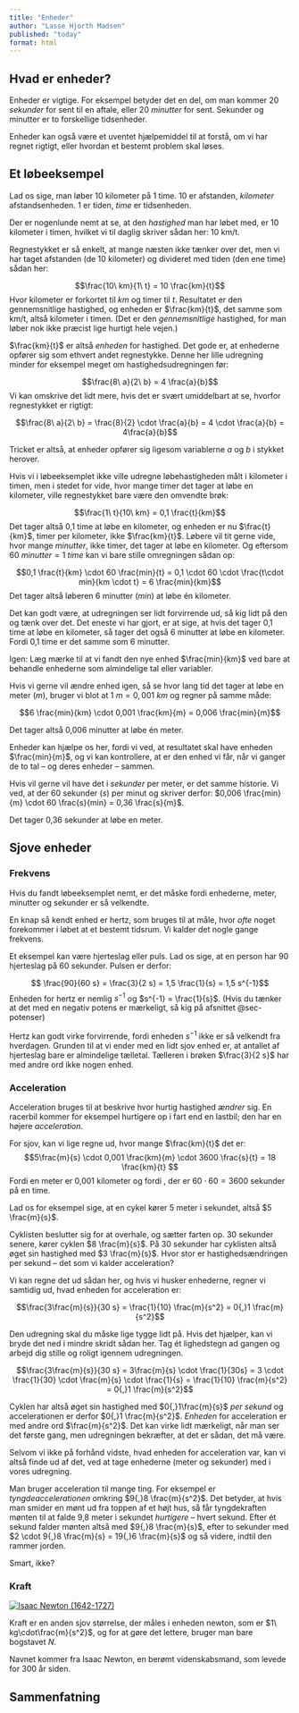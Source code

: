 ```yaml
---
title: "Enheder"
author: "Lasse Hjorth Madsen"
published: "today"
format: html
---
```


## Hvad er enheder? {#sec-enheder}

Enheder er vigtige. For eksempel betyder det en del, om man kommer 20 *sekunder* for sent til en aftale, eller 20 *minutter* for sent. Sekunder og minutter er to forskellige tidsenheder. 

Enheder kan også være et uventet hjælpemiddel til at forstå, om vi har regnet rigtigt, eller hvordan et bestemt problem skal løses.

## Et løbeeksempel

Lad os sige, man løber 10 kilometer på 1 time. 10 er afstanden, *kilometer* afstandsenheden. 1 er tiden, *time* er tidsenheden.

Der er nogenlunde nemt at se, at den  *hastighed* man har løbet med, er 10 kilometer i timen, hvilket vi til daglig skriver sådan her: 10 km/t.

Regnestykket er så enkelt, at mange næsten ikke tænker over det, men vi har taget afstanden (de 10 kilometer) og divideret med tiden (den ene time) sådan her:

$$\frac{10\ km}{1\ t} = 10 \frac{km}{t}$$
Hvor kilometer er forkortet til $km$ og timer til $t$. Resultatet er den gennemsnitlige hastighed, og enheden er $\frac{km}{t}$, det samme som km/t, altså kilometer i timen. (Det er den *gennemsnitlige* hastighed, for man løber nok ikke præcist lige hurtigt hele vejen.) 

$\frac{km}{t}$ er altså *enheden* for hastighed. Det gode er, at enhederne opfører sig som ethvert andet regnestykke. Denne her lille udregning minder for eksempel meget om hastighedsudregningen før:

$$\frac{8\ a}{2\ b} = 4 \frac{a}{b}$$
Vi kan omskrive det lidt mere, hvis det er svært umiddelbart at se, hvorfor regnestykket er rigtigt:

$$\frac{8\ a}{2\ b} = \frac{8}{2} \cdot \frac{a}{b} = 4 \cdot \frac{a}{b} = 4\frac{a}{b}$$

Tricket er altså, at enheder opfører sig ligesom variablerne $a$ og $b$ i stykket herover.

Hvis vi i løbeeksemplet ikke ville udregne løbehastigheden målt i kilometer i timen, men i stedet for vide, hvor mange timer det tager at løbe en kilometer, ville regnestykket bare være den omvendte brøk:

$$\frac{1\ t}{10\ km} = 0,1 \frac{t}{km}$$
Det tager altså 0,1 time at løbe en kilometer, og enheden er nu $\frac{t}{km}$, timer per kilometer, ikke $\frac{km}{t}$. Løbere vil tit gerne vide, hvor mange *minutter*, ikke timer, det tager at løbe en kilometer. Og eftersom $60\ minutter = 1\ time$ kan vi bare stille omregningen sådan op:

$$0,1 \frac{t}{km} \cdot 60 \frac{min}{t} = 0,1 \cdot 60 \cdot \frac{t\cdot min}{km \cdot t} = 6 \frac{min}{km}$$
Det tager altså løberen 6 minutter ($min$) at løbe én kilometer.

Det kan godt være, at udregningen ser lidt forvirrende ud, så kig lidt på den og tænk over det. Det eneste vi har gjort, er at sige, at hvis det tager 0,1 time at løbe en kilometer, så tager det også 6 minutter at løbe en kilometer. Fordi 0,1 time er det samme som 6 minutter.   

Igen: Læg mærke til at vi fandt den nye enhed $\frac{min}{km}$ ved bare at behandle enhederne som almindelige tal eller variabler.

Hvis vi gerne vil ændre enhed igen, så se hvor lang tid det tager at løbe en meter ($m$), bruger vi blot at $1\ m = 0,001\ km$ og regner på samme måde:

$$6 \frac{min}{km} \cdot 0,001 \frac{km}{m} = 0,006 \frac{min}{m}$$

Det tager altså 0,006 minutter at løbe én meter.

Enheder kan hjælpe os her, fordi vi ved, at resultatet skal have enheden $\frac{min}{m}$, og vi kan kontrollere, at er den enhed vi får, når vi ganger de to tal -- og deres enheder -- sammen.


Hvis vil gerne vil have det i *sekunder* per meter, er det samme historie. Vi ved, at der 60 sekunder ($s$) per minut og skriver derfor: $0,006 \frac{min}{m} \cdot 60 \frac{s}{min} = 0,36 \frac{s}{m}$.

Det tager 0,36 sekunder at løbe en meter.

## Sjove enheder

### Frekvens

Hvis du fandt løbeeksemplet nemt, er det måske fordi enhederne, meter, minutter og sekunder er så velkendte.

En knap så kendt enhed er hertz, som bruges til at måle, hvor *ofte* noget forekommer i løbet at et bestemt tidsrum. Vi kalder det nogle gange frekvens.

Et eksempel kan være hjerteslag eller puls. Lad os sige, at en person har 90 hjerteslag på 60 sekunder. Pulsen er derfor:

$$ \frac{90}{60 s} = \frac{3}{2 s} = 1,5 \frac{1}{s} = 1,5 s^{-1}$$
Enheden for hertz er nemlig $s^{-1}$ og $s^{-1} = \frac{1}{s}$. (Hvis du tænker at det med en negativ potens er mærkeligt, så kig på afsnittet @sec-potenser)

Hertz kan godt virke forvirrende, fordi enheden $s^{-1}$ ikke er så velkendt fra hverdagen. Grunden til at vi ender med en lidt sjov enhed er, at antallet af hjerteslag bare er almindelige tælletal. Tælleren i brøken $\frac{3}{2 s}$ har med andre ord ikke nogen enhed.

### Acceleration

Acceleration bruges til at beskrive hvor hurtig hastighed *ændrer* sig. En racerbil kommer for eksempel hurtigere op i fart end en lastbil; den har en højere *acceleration*.

[For sjov, kan vi lige regne ud, hvor mange $\frac{km}{t}$ det er: $$5\frac{m}{s} \cdot 0,001  \frac{km}{m} \cdot 3600 \frac{s}{t} = 18 \frac{km}{t} $$ Fordi en meter er 0,001 kilometer og fordi , der er $60 \cdot 60 = 3600$ sekunder på en time.]{.aside}

Lad os for eksempel sige, at en cykel kører 5 meter i sekundet, altså $5 \frac{m}{s}$.

Cyklisten beslutter sig for at overhale, og sætter farten op. 30 sekunder senere, kører cyklen $8 \frac{m}{s}$. På 30 sekunder har cyklisten altså øget sin hastighed med $3 \frac{m}{s}$. Hvor stor er hastighedsændringen per sekund -- det som vi kalder acceleration?

Vi kan regne det ud sådan her, og hvis vi husker enhederne, regner vi samtidig ud, hvad enheden for acceleration er:

$$\frac{3\frac{m}{s}}{30 s} =  \frac{1}{10} \frac{m}{s^2} = 0{,}1 \frac{m}{s^2}$$

Den udregning skal du måske lige tygge lidt på. Hvis det hjælper, kan vi bryde det ned i mindre skridt sådan her. Tag ét lighedstegn ad gangen og arbejd dig stille og roligt igennem udregningen.

$$\frac{3\frac{m}{s}}{30 s} = 3\frac{m}{s} \cdot \frac{1}{30s} = 3 \cdot \frac{1}{30} \cdot \frac{m}{s} \cdot \frac{1}{s} = \frac{1}{10} \frac{m}{s^2} = 0{,}1 \frac{m}{s^2}$$

Cyklen har altså øget sin hastighed med $0{,}1\frac{m}{s}$ *per sekund* og accelerationen er derfor $0{,}1 \frac{m}{s^2}$. *Enheden* for acceleration er med andre ord $\frac{m}{s^2}$. Det kan virke lidt mærkeligt, når man ser det første gang, men udregningen bekræfter, at det er sådan, det må være.

Selvom vi ikke på forhånd vidste, hvad enheden for acceleration var, kan vi altså finde ud af det, ved at tage enhederne (meter og sekunder) med i vores udregning.

Man bruger acceleration til mange ting. For eksempel er *tyngdeaccelerationen* omkring $9{,}8 \frac{m}{s^2}$. Det betyder, at hvis man smider en mønt ud fra toppen af et højt hus, så får tyngdekraften mønten til at falde 9,8 meter i sekundet *hurtigere* -- hvert sekund. Efter ét sekund falder mønten altså med $9{,}8 \frac{m}{s}$, efter to sekunder med $2 \cdot 9{,}8 \frac{m}{s} = 19{,}6 \frac{m}{s}$ og så videre, indtil den rammer jorden.   

Smart, ikke?

### Kraft

::: {.column-margin}
[![Isaac Newton (1642-1727)](https://upload.wikimedia.org/wikipedia/commons/f/f7/Portrait_of_Sir_Isaac_Newton%2C_1689_%28brightened%29.jpg)](https://en.wikipedia.org/wiki/Isaac_Newton)
:::

Kraft er en anden sjov størrelse, der måles i enheden newton, som er $1\ kg\cdot\frac{m}{s^2}$, og for at gøre det lettere, bruger man bare bogstavet $N$.

Navnet kommer fra Isaac Newton, en berømt videnskabsmand, som levede for 300 år siden.



## Sammenfatning